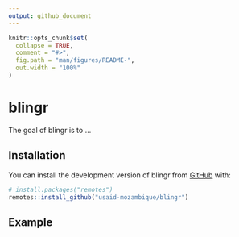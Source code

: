 ```yaml
---
output: github_document
---
```


<!-- README.md is generated from README.Rmd. Please edit that file -->

```r
knitr::opts_chunk$set(
  collapse = TRUE,
  comment = "#>",
  fig.path = "man/figures/README-",
  out.width = "100%"
)
```

# blingr

<!-- badges: start -->
<!-- badges: end -->

The goal of blingr is to ...

## Installation

You can install the development version of blingr from [GitHub](https://github.com/) with:

``` r
# install.packages("remotes")
remotes::install_github("usaid-mozambique/blingr")
```

## Example

